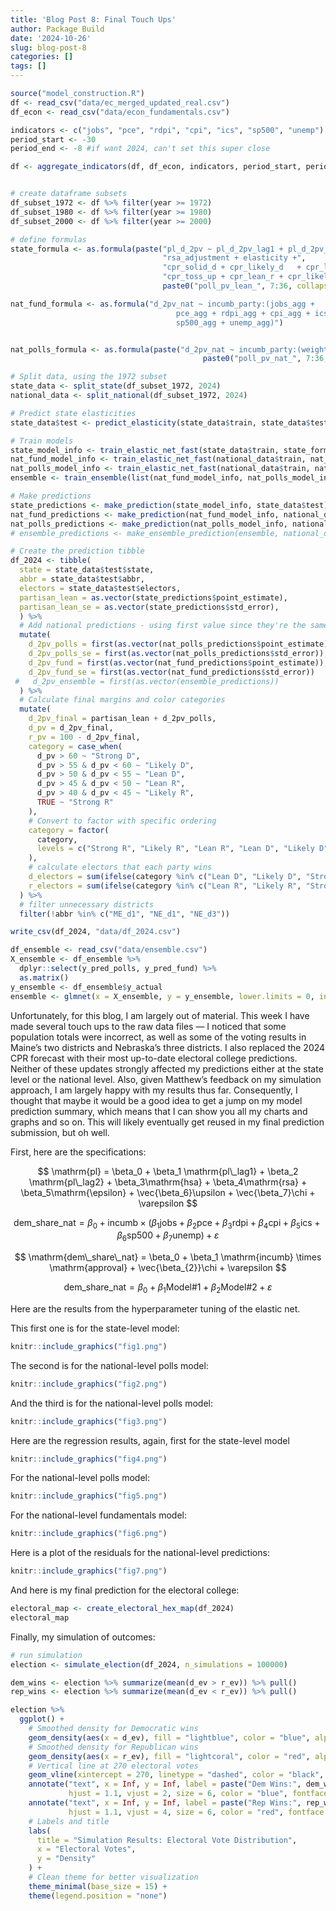 ```yaml
---
title: 'Blog Post 8: Final Touch Ups'
author: Package Build
date: '2024-10-26'
slug: blog-post-8
categories: []
tags: []
---
```


```r
source("model_construction.R")
df <- read_csv("data/ec_merged_updated_real.csv")
df_econ <- read_csv("data/econ_fundamentals.csv")

indicators <- c("jobs", "pce", "rdpi", "cpi", "ics", "sp500", "unemp")
period_start <- -30
period_end <- -8 #if want 2024, can't set this super close

df <- aggregate_indicators(df, df_econ, indicators, period_start, period_end, rate_aggregation)


# create dataframe subsets
df_subset_1972 <- df %>% filter(year >= 1972)
df_subset_1980 <- df %>% filter(year >= 1980)
df_subset_2000 <- df %>% filter(year >= 2000) 
```

```r
# define formulas
state_formula <- as.formula(paste("pl_d_2pv ~ pl_d_2pv_lag1 + pl_d_2pv_lag2 + hsa_adjustment +",
                                  "rsa_adjustment + elasticity +", 
                                  "cpr_solid_d + cpr_likely_d	+ cpr_lean_d +", 
                                  "cpr_toss_up + cpr_lean_r + cpr_likely_r	+ cpr_solid_r + ",
                                  paste0("poll_pv_lean_", 7:36, collapse = " + ")))

nat_fund_formula <- as.formula("d_2pv_nat ~ incumb_party:(jobs_agg + 
                                     pce_agg + rdpi_agg + cpi_agg + ics_agg + 
                                     sp500_agg + unemp_agg)")


nat_polls_formula <- as.formula(paste("d_2pv_nat ~ incumb_party:(weighted_avg_approval) + ", 
                                           paste0("poll_pv_nat_", 7:36, collapse = " + ")))

# Split data, using the 1972 subset
state_data <- split_state(df_subset_1972, 2024)
national_data <- split_national(df_subset_1972, 2024)

# Predict state elasticities
state_data$test <- predict_elasticity(state_data$train, state_data$test)

# Train models
state_model_info <- train_elastic_net_fast(state_data$train, state_formula, seed = 123)
nat_fund_model_info <- train_elastic_net_fast(national_data$train, nat_fund_formula, seed = 123)
nat_polls_model_info <- train_elastic_net_fast(national_data$train, nat_polls_formula, seed = 111)
ensemble <- train_ensemble(list(nat_fund_model_info, nat_polls_model_info))

# Make predictions
state_predictions <- make_prediction(state_model_info, state_data$test)
nat_fund_predictions <- make_prediction(nat_fund_model_info, national_data$test)
nat_polls_predictions <- make_prediction(nat_polls_model_info, national_data$test)
# ensemble_predictions <- make_ensemble_prediction(ensemble, national_data$test)

# Create the prediction tibble
df_2024 <- tibble(
  state = state_data$test$state,
  abbr = state_data$test$abbr,
  electors = state_data$test$electors,
  partisan_lean = as.vector(state_predictions$point_estimate),
  partisan_lean_se = as.vector(state_predictions$std_error),
  ) %>%
  # Add national predictions - using first value since they're the same for all states
  mutate(
    d_2pv_polls = first(as.vector(nat_polls_predictions$point_estimate)),
    d_2pv_polls_se = first(as.vector(nat_polls_predictions$std_error)),
    d_2pv_fund = first(as.vector(nat_fund_predictions$point_estimate)),
    d_2pv_fund_se = first(as.vector(nat_fund_predictions$std_error))
 #   d_2pv_ensemble = first(as.vector(ensemble_predictions))
  ) %>%
  # Calculate final margins and color categories
  mutate(
    d_2pv_final = partisan_lean + d_2pv_polls,
    d_pv = d_2pv_final,
    r_pv = 100 - d_2pv_final,
    category = case_when(
      d_pv > 60 ~ "Strong D",
      d_pv > 55 & d_pv < 60 ~ "Likely D",
      d_pv > 50 & d_pv < 55 ~ "Lean D",
      d_pv > 45 & d_pv < 50 ~ "Lean R",
      d_pv > 40 & d_pv < 45 ~ "Likely R",
      TRUE ~ "Strong R"
    ),
    # Convert to factor with specific ordering
    category = factor(
      category,
      levels = c("Strong R", "Likely R", "Lean R", "Lean D", "Likely D", "Strong D")
    ),
    # calculate electors that each party wins
    d_electors = sum(ifelse(category %in% c("Lean D", "Likely D", "Strong D"), electors, 0)),
    r_electors = sum(ifelse(category %in% c("Lean R", "Likely R", "Strong R"), electors, 0))
  ) %>% 
  # filter unnecessary districts
  filter(!abbr %in% c("ME_d1", "NE_d1", "NE_d3"))

write_csv(df_2024, "data/df_2024.csv")
```

```r
df_ensemble <- read_csv("data/ensemble.csv")
X_ensemble <- df_ensemble %>%
  dplyr::select(y_pred_polls, y_pred_fund) %>%  
  as.matrix()
y_ensemble <- df_ensemble$y_actual
ensemble <- glmnet(x = X_ensemble, y = y_ensemble, lower.limits = 0, intercept = FALSE, lambda = 0)

```

Unfortunately, for this blog, I am largely out of material. This week I have made several touch ups to the raw data files --- I noticed that some population totals were incorrect, as well as some of the voting results in Maine's two districts and Nebraska's three districts. I also replaced the 2024 CPR forecast with their most up-to-date electoral college predictions. Neither of these updates strongly affected my predictions either at the state level or the national level. Also, given Matthew's feedback on my simulation approach, I am largely happy with my results thus far. Consequently, I thought that maybe it would be a good idea to get a jump on my model prediction summary, which means that I can show you all my charts and graphs and so on. This will likely eventually get reused in my final prediction submission, but oh well.

First, here are the specifications:


$$
\mathrm{pl} = \beta_0 + \beta_1 \mathrm{pl\_lag1} + \beta_2 \mathrm{pl\_lag2} + \beta_3\mathrm{hsa} + \beta_4\mathrm{rsa} + \beta_5\mathrm{\epsilon} + \vec{\beta_6}\upsilon + \vec{\beta_7}\chi + \varepsilon
$$

$$
\mathrm{dem\_share\_nat} = \beta_0 + \mathrm{incumb} \times (\beta_1\mathrm{jobs} + \beta_2 \mathrm{pce} + \beta_3\mathrm{rdpi} + \beta_4\mathrm{cpi} + \beta_5\mathrm{ics} + \beta_6\mathrm{sp500} + \beta_7\mathrm{unemp}) + \varepsilon
$$

$$
\mathrm{dem\_share\_nat} = \beta_0 + \beta_1 \mathrm{incumb} \times \mathrm{approval} + \vec{\beta_{2}}\chi + \varepsilon
$$

$$
\mathrm{dem\_share\_nat} = \beta_0 + \beta_1 \mathrm{Model\#1} + \beta_{2}\mathrm{Model\#2} + \varepsilon
$$

Here are the results from the hyperparameter tuning of the elastic net. 

This first one is for the state-level model:

```r
knitr::include_graphics("fig1.png")
```

The second is for the national-level polls model:

```r
knitr::include_graphics("fig2.png")
```

And the third is for the national-level polls model:

```r
knitr::include_graphics("fig3.png")
```

Here are the regression results, again, first for the state-level model

```r
knitr::include_graphics("fig4.png")
```

For the national-level polls model:

```r
knitr::include_graphics("fig5.png")
```

For the national-level fundamentals model:

```r
knitr::include_graphics("fig6.png")
```

Here is a plot of the residuals for the national-level predictions:

```r
knitr::include_graphics("fig7.png")
```

And here is my final prediction for the electoral college:

```r
electoral_map <- create_electoral_hex_map(df_2024)
electoral_map
```

Finally, my simulation of outcomes:

```r
# run simulation
election <- simulate_election(df_2024, n_simulations = 100000)

dem_wins <- election %>% summarize(mean(d_ev > r_ev)) %>% pull()
rep_wins <- election %>% summarize(mean(d_ev < r_ev)) %>% pull()

election %>% 
  ggplot() +
    # Smoothed density for Democratic wins
    geom_density(aes(x = d_ev), fill = "lightblue", color = "blue", alpha = 0.3, adjust = 1.5) +
    # Smoothed density for Republican wins
    geom_density(aes(x = r_ev), fill = "lightcoral", color = "red", alpha = 0.3, adjust = 1.5) +
    # Vertical line at 270 electoral votes
    geom_vline(xintercept = 270, linetype = "dashed", color = "black", size = 1) +
    annotate("text", x = Inf, y = Inf, label = paste("Dem Wins:", dem_wins), 
             hjust = 1.1, vjust = 2, size = 6, color = "blue", fontface = "bold") +
    annotate("text", x = Inf, y = Inf, label = paste("Rep Wins:", rep_wins), 
             hjust = 1.1, vjust = 4, size = 6, color = "red", fontface = "bold") +
    # Labels and title
    labs(
      title = "Simulation Results: Electoral Vote Distribution",
      x = "Electoral Votes",
      y = "Density"
    ) +
    # Clean theme for better visualization
    theme_minimal(base_size = 15) +
    theme(legend.position = "none")
```